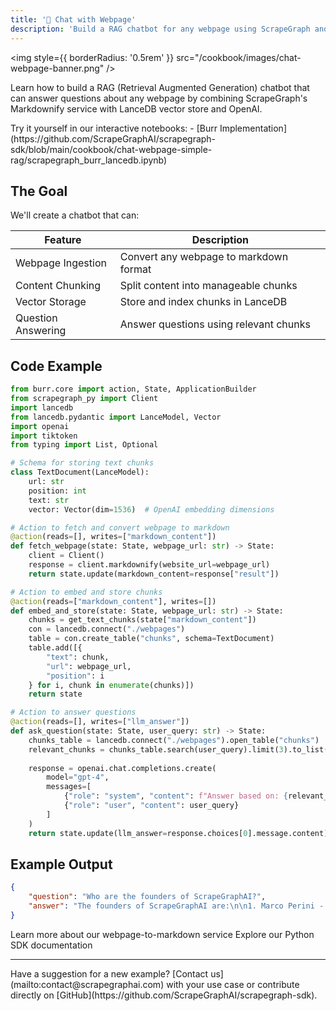 ```yaml
---
title: '💬 Chat with Webpage'
description: 'Build a RAG chatbot for any webpage using ScrapeGraph and LanceDB'
---
```


<img
  style={{ borderRadius: '0.5rem' }}
  src="/cookbook/images/chat-webpage-banner.png"
/>

Learn how to build a RAG (Retrieval Augmented Generation) chatbot that can answer questions about any webpage by combining ScrapeGraph's Markdownify service with LanceDB vector store and OpenAI.

<Note>
Try it yourself in our interactive notebooks:
- [Burr Implementation](https://github.com/ScrapeGraphAI/scrapegraph-sdk/blob/main/cookbook/chat-webpage-simple-rag/scrapegraph_burr_lancedb.ipynb)
</Note>

## The Goal

We'll create a chatbot that can:

| Feature | Description |
| ----- | ----------- |
| Webpage Ingestion | Convert any webpage to markdown format |
| Content Chunking | Split content into manageable chunks |
| Vector Storage | Store and index chunks in LanceDB |
| Question Answering | Answer questions using relevant chunks |

## Code Example

```python
from burr.core import action, State, ApplicationBuilder
from scrapegraph_py import Client
import lancedb
from lancedb.pydantic import LanceModel, Vector
import openai
import tiktoken
from typing import List, Optional

# Schema for storing text chunks
class TextDocument(LanceModel):
    url: str
    position: int
    text: str
    vector: Vector(dim=1536)  # OpenAI embedding dimensions

# Action to fetch and convert webpage to markdown
@action(reads=[], writes=["markdown_content"])
def fetch_webpage(state: State, webpage_url: str) -> State:
    client = Client()
    response = client.markdownify(website_url=webpage_url)
    return state.update(markdown_content=response["result"])

# Action to embed and store chunks
@action(reads=["markdown_content"], writes=[])
def embed_and_store(state: State, webpage_url: str) -> State:
    chunks = get_text_chunks(state["markdown_content"])
    con = lancedb.connect("./webpages")
    table = con.create_table("chunks", schema=TextDocument)
    table.add([{
        "text": chunk,
        "url": webpage_url,
        "position": i
    } for i, chunk in enumerate(chunks)])
    return state

# Action to answer questions
@action(reads=[], writes=["llm_answer"])
def ask_question(state: State, user_query: str) -> State:
    chunks_table = lancedb.connect("./webpages").open_table("chunks")
    relevant_chunks = chunks_table.search(user_query).limit(3).to_list()
    
    response = openai.chat.completions.create(
        model="gpt-4",
        messages=[
            {"role": "system", "content": f"Answer based on: {relevant_chunks}"},
            {"role": "user", "content": user_query}
        ]
    )
    return state.update(llm_answer=response.choices[0].message.content)
```

## Example Output

```json
{
    "question": "Who are the founders of ScrapeGraphAI?",
    "answer": "The founders of ScrapeGraphAI are:\n\n1. Marco Perini - Founder & Technical Lead\n2. Marco Vinciguerra - Founder & Software Engineer\n3. Lorenzo Padoan - Founder & Product Engineer"
}
```

<CardGroup cols={2}>
  <Card
    title="Markdownify"
    icon="robot"
    href="/services/markdownify"
  >
    Learn more about our webpage-to-markdown service
  </Card>
  <Card
    title="Python SDK"
    icon="python"
    href="/sdks/python"
  >
    Explore our Python SDK documentation
  </Card>
</CardGroup>

---

<Note>
Have a suggestion for a new example? [Contact us](mailto:contact@scrapegraphai.com) with your use case or contribute directly on [GitHub](https://github.com/ScrapeGraphAI/scrapegraph-sdk).
</Note> 